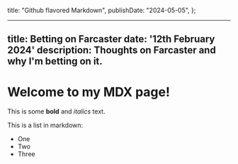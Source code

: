 
  title: "Github flavored Markdown",
  publishDate: "2024-05-05",
};

---
title: Betting on Farcaster
date: '12th February 2024'
description: Thoughts on Farcaster and why I'm betting on it.
---


# Welcome to my MDX page!

This is some **bold** and _italics_ text.

This is a list in markdown:

- One
- Two
- Three

